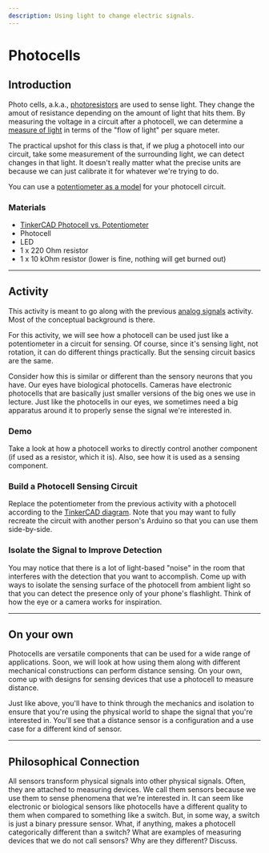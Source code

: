 ```yaml
---
description: Using light to change electric signals.
---
```



# Photocells

## Introduction
Photo cells, a.k.a., [photoresistors](https://en.wikipedia.org/wiki/Photoresistor) are used to sense light. They change the amout of resistance depending on the amount of light that hits them. By measuring the voltage in a circuit after a photocell, we can determine a [measure of light](https://en.wikipedia.org/wiki/Lux) in terms of the "flow of light" per square meter. 

The practical upshot for this class is that, if we plug a photocell into our circuit, take some measurement of the surrounding light, we can detect changes in that light. It doesn't really matter what the precise units are because we can just calibrate it for whatever we're trying to do.

You can use a [potentiometer as a model](/teaching/activities/analog-signals) for your photocell circuit.

### Materials
- [TinkerCAD Photocell vs. Potentiometer](https://www.tinkercad.com/things/fPb3NwqdLd4-photocell-vs-potentiometer?sharecode=BDtvy3YQtsJHfPWTVOw-MxRQ9d835rKO6y_4oDqHUxU)
- Photocell 
- LED
- 1 x 220 Ohm resistor
- 1 x 10 kOhm resistor (lower is fine, nothing will get burned out)

---
## Activity
This activity is meant to go along with the previous [analog signals](/teaching/activities/analog-signals) activity. Most of the conceptual background is there.

For this activity, we will see how a photocell can be used just like a potentiometer in a circuit for sensing. Of course, since it's sensing light, not rotation, it can do different things practically. But the sensing circuit basics are the same.

Consider how this is similar or different than the sensory neurons that you have. Our eyes have biological photocells. Cameras have electronic photocells that are basically just smaller versions of the big ones we use in lecture. Just like the photocells in our eyes, we sometimes need a big apparatus around it to properly sense the signal we're interested in. 

### Demo
Take a look at how a photocell works to directly control another component (if used as a resistor, which it is). Also, see how it is used as a sensing component.

### Build a Photocell Sensing Circuit
Replace the potentiometer from the previous activity with a photocell according to the [TinkerCAD diagram](https://www.tinkercad.com/things/fPb3NwqdLd4-photocell-vs-potentiometer?sharecode=BDtvy3YQtsJHfPWTVOw-MxRQ9d835rKO6y_4oDqHUxU). Note that you may want to fully recreate the circuit with another person's Arduino so that you can use them side-by-side.

### Isolate the Signal to Improve Detection
You may notice that there is a lot of light-based "noise" in the room that interferes with the detection that you want to accomplish. Come up with ways to isolate the sensing surface of the photocell from ambient light so that you can detect the presence only of your phone's flashlight. Think of how the eye or a camera works for inspiration.

---
## On your own
Photocells are versatile components that can be used for a wide range of applications. Soon, we will look at how using them along with different mechanical constructions can perform distance sensing. On your own, come up with designs for sensing devices that use a photocell to measure distance. 

Just like above, you'll have to think through the mechanics and isolation to ensure that you're using the physical world to shape the signal that you're interested in. You'll see that a distance sensor is a configuration and a use case for a different kind of sensor.

---
## Philosophical Connection
All sensors transform physical signals into other physical signals. Often, they are attached to measuring devices. We call them sensors because we use them to sense phenomena that we're interested in. It can seem like electronic or biological sensors like photocells have a different quality to them when compared to something like a switch. But, in some way, a switch is just a binary pressure sensor. What, if anything, makes a photocell categorically different than a switch? What are examples of measuring devices that we do not call sensors? Why are they different? Discuss.